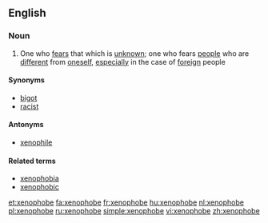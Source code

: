 ==English==

===Noun===
{{en-noun}}

# One who [[fear]]s that which is [[unknown]]; one who fears [[people]] who are [[different]] from [[oneself]], [[especially]] in the case of [[foreign]] people

====Synonyms====
*[[bigot]]
*[[racist]]

====Antonyms====
*[[xenophile]]

====Related terms====
* [[xenophobia]]
* [[xenophobic]]

[[et:xenophobe]]
[[fa:xenophobe]]
[[fr:xenophobe]]
[[hu:xenophobe]]
[[nl:xenophobe]]
[[pl:xenophobe]]
[[ru:xenophobe]]
[[simple:xenophobe]]
[[vi:xenophobe]]
[[zh:xenophobe]]